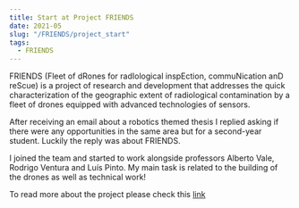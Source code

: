 ```yaml
---
title: Start at Project FRIENDS
date: 2021-05
slug: "/FRIENDS/project_start"
tags:
  - FRIENDS
---
```


FRIENDS (Fleet of dRones for radIological inspEction, commuNication anD reScue) is a project of research and development that addresses the quick characterization of the geographic extent of radiological contamination by a fleet of drones equipped with advanced technologies of sensors.

After receiving an email about a robotics themed thesis I replied asking if there were any opportunities in the same area but for a second-year student.
Luckily the reply was about FRIENDS.

I joined the team and started to work alongside professors Alberto Vale, Rodrigo Ventura and Luís Pinto.
My main task is related to the building of the drones as well as technical work!

To read more about the project please check this [link](https://www.ipfn.tecnico.ulisboa.pt/FRIENDS/index.html)
